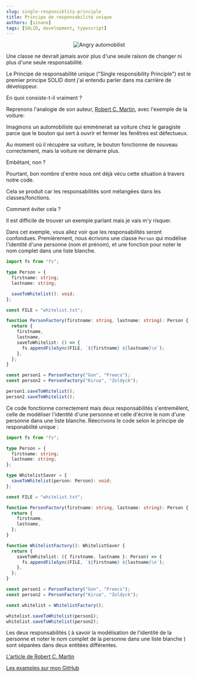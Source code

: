 ```yaml
---
slug: single-responsiblity-principle
title: Principe de responsabilité unique
authors: [sinane]
tags: [SOLID, development, typescript]
---
```



<Center>
  <Image width={400} src={SRP} alt="Angry automobilist" />
</Center>

Une classe ne devrait jamais avoir plus d'une seule raison de changer ni plus d'une seule responsabilité.

Le Principe de responsabilité unique ("Single responsibility Principle") est le premier principe SOLID dont j'ai entendu parler dans ma carrière de développeur.

En quoi consiste-t-il vraiment ?

Reprenons l'analogie de son auteur, [Robert C. Martin](https://en.wikipedia.org/wiki/Robert_C._Martin), avec l'exemple de la voiture:

Imaginons un automobiliste qui emmènerait sa voiture chez le garagiste parce que le bouton qui sert à ouvrir et fermer les fenêtres est défectueux.

Au moment où il récupère sa voiture, le bouton fonctionne de nouveau correctement, mais la voiture ne démarre plus.

Embêtant, non ?

Pourtant, bon nombre d'entre nous ont déjà vécu cette situation à travers notre code.

Cela se produit car les responsabilités sont mélangées dans les classes/fonctions.

Comment éviter cela ?

Il est difficile de trouver un exemple parlant mais je vais m'y risquer.

Dans cet exemple, vous allez voir que les responsabilités seront confondues.
Premièrement, nous écrivons une classe `Person` qui modélise l'identité d'une personne (nom et prénom), et une fonction pour noter le nom complet dans une liste blanche.

```ts
import fs from "fs";

type Person = {
  firstname: string;
  lastname: string;

  saveToWhitelist(): void;
};

const FILE = "whitelist.txt";

function PersonFactory(firstname: string, lastname: string): Person {
  return {
    firstname,
    lastname,
    saveToWhitelist: () => {
      fs.appendFileSync(FILE, `${firstname} ${lastname}\n`);
    },
  };
}

const person1 = PersonFactory("Gon", "Freecs");
const person2 = PersonFactory("Kirua", "Zoldyck");

person1.saveToWhitelist();
person2.saveToWhitelist();
```

Ce code fonctionne correctement mais deux responsabilités s'entremêlent, celle de modéliser l'identité d'une personne et celle d'écrire le nom d'une personne dans une liste blanche.
Réecrivons le code selon le principe de responabilité unique :

```ts
import fs from "fs";

type Person = {
  firstname: string;
  lastname: string;
};

type WhitelistSaver = {
  saveToWhitelist(person: Person): void;
};

const FILE = "whitelist.txt";

function PersonFactory(firstname: string, lastname: string): Person {
  return {
    firstname,
    lastname,
  };
}

function WhitelistFactory(): WhitelistSaver {
  return {
    saveToWhitelist: ({ firstname, lastname }: Person) => {
      fs.appendFileSync(FILE, `${firstname} ${lastname}\n`);
    },
  };
}

const person1 = PersonFactory("Gon", "Freecs");
const person2 = PersonFactory("Kirua", "Zoldyck");

const whitelist = WhitelistFactory();

whitelist.saveToWhitelist(person1);
whitelist.saveToWhitelist(person2);
```

Les deux responsabilités ( à savoir la modélisation de l'identité de la personne et noter le nom complet de la personne dans une liste blanche ) sont séparées dans deux entitées différentes.

[L'article de Robert C. Martin](https://blog.cleancoder.com/uncle-bob/2014/05/08/SingleReponsibilityPrinciple.html)

[Les examples sur mon GitHub](https://github.com/ssi-moha/SOLID/tree/main/examples/SRP)
